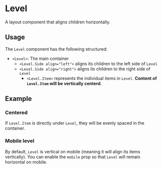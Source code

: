 
<Meta title="Layout/Level" />

# Level

A layout component that aligns children horizontally.

## Usage

The `Level` component has the following structured:

- `<Level>`: The main container
  - `<Level.Side align="left">` aligns its children to the left side of `Level`
  - `<Level.Side align="right">` aligns its children to the right side of `Level`
    - `<Level.Item>` represents the individual items in `Level`. **Content of `Level.Item` will be vertically centerd**.

## Example

<Canvas>
  <Story story={stories.Default} />
</Canvas>

### Centered

If `Level.Item` is directly under `Level`, they will be evenly spaced in the container.

<Canvas>
  <Story story={stories.Centered} />
</Canvas>

### Mobile level

By default, `Level` is vertical on mobile (meaning it will align its items vertically). You can enable the `mobile` prop
so that `Level` will remain horizontal on mobile.

<Canvas>
  <Story story={stories.MobileLevel} />
</Canvas>

